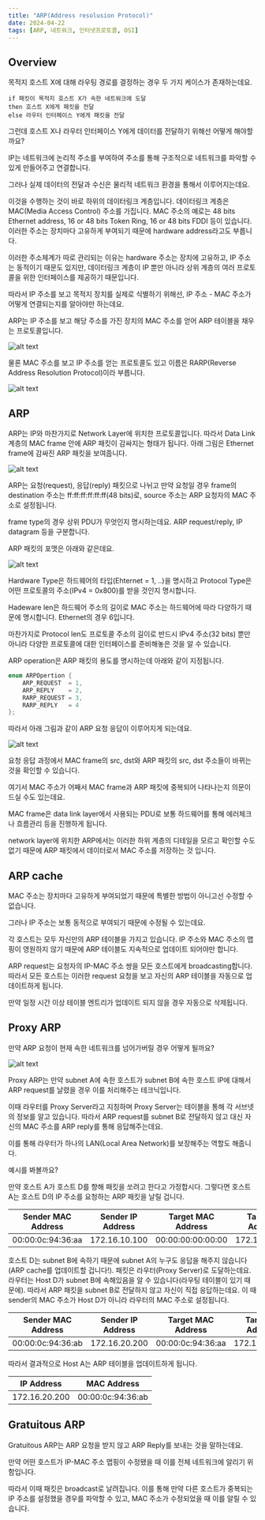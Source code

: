 ```yaml
---
title: "ARP(Address resolusion Protocol)"
date: 2024-04-22
tags: [ARP, 네트워크, 인터넷프로토콜, OSI]
---
```


## Overview

목적지 호스트 X에 대해 라우팅 경로를 결정하는 경우 두 가지 케이스가 존재하는데요.

```
if 패킷이 목적지 호스트 X가 속한 네트워크에 도달
then 호스트 X에게 패킷을 전달
else 라우터 인터페이스 Y에게 패킷을 전달
```

그런데 호스트 X나 라우터 인터페이스 Y에게 데이터를 전달하기 위해선 어떻게 해야할까요?

IP는 네트워크에 논리적 주소를 부여하여 주소를 통해 구조적으로 네트워크를 파악할 수 있게 만들어주고 연결합니다.

그러나 실제 데이터의 전달과 수신은 물리적 네트워크 환경을 통해서 이루어지는데요.

이것을 수행하는 것이 바로 하위의 데이터링크 계층입니다.
데이터링크 계층은 MAC(Media Access Control) 주소를 가집니다.
MAC 주소의 예로는 48 bits Ethernet address, 16 or 48 bits Token Ring, 16 or 48 bits FDDI 등이 있습니다. 이러한 주소는 장치마다 고유하게 부여되기 때문에 hardware address라고도 부릅니다.

이러한 주소체계가 따로 관리되는 이유는 hardware 주소는 장치에 고유하고, IP 주소는 동적이기 때문도 있지만, 데이터링크 계층이 IP 뿐만 아니라 상위 계층의 여러 프로토콜을 위한 인터페이스를 제공하기 때문입니다.

따라서 IP 주소를 보고 목적지 장치를 실제로 식별하기 위해선, IP 주소 - MAC 주소가 어떻게 연결되는지를 알아야만 하는데요.

ARP는 IP 주소를 보고 해당 주소를 가진 장치의 MAC 주소를 얻어 ARP 테이블을 채우는 프로토콜입니다.

![alt text](/blog/arp_protocol/image.png)

물론 MAC 주소를 보고 IP 주소를 얻는 프로토콜도 있고 이름은 RARP(Reverse Address Resolution Protocol)이라 부릅니다.

![alt text](/blog/arp_protocol/image-1.png)

## ARP

ARP는 IP와 마찬가지로 Network Layer에 위치한 프로토콜입니다.
따라서 Data Link 계층의 MAC frame 안에 ARP 패킷이 감싸지는 형태가 됩니다.
아래 그림은 Ethernet frame에 감싸진 ARP 패킷을 보여줍니다.

![alt text](/blog/arp_protocol/image-2.png)

ARP는 요청(request), 응답(reply) 패킷으로 나뉘고
만약 요청일 경우 frame의 destination 주소는 ff:ff:ff:ff:ff:ff(48 bits)로,
source 주소는 ARP 요청자의 MAC 주소로 설정됩니다.

frame type의 경우 상위 PDU가 무엇인지 명시하는데요.
ARP request/reply, IP datagram 등을 구분합니다.

ARP 패킷의 포맷은 아래와 같은데요.

![alt text](/blog/arp_protocol/image-3.png)

Hardware Type은 하드웨어의 타입(Ehternet = 1, ..)을 명시하고 Protocol Type은 어떤 프로토콜의 주소(IPv4 = 0x800)를 받을 것인지 명시합니다.

Hadeware len은 하드웨어 주소의 길이로 MAC 주소는 하드웨어에 따라 다양하기 때문에 명시합니다. Ethernet의 경우 6입니다.

마찬가지로 Protocol len도 프로토콜 주소의 길이로 반드시 IPv4 주소(32 bits) 뿐만 아니라 다양한 프로토콜에 대한 인터페이스를 준비해놓은 것을 알 수 있습니다.

ARP operation은 ARP 패킷의 용도를 명시하는데 아래와 같이 지정됩니다.
```cpp
enum ARPOpertion {
    ARP_REQUEST  = 1,
    ARP_REPLY    = 2,
    RARP_REQUEST = 3,
    RARP_REPLY   = 4
};
```

따라서 아래 그림과 같이 ARP 요청 응답이 이루어지게 되는데요.

![alt text](/blog/arp_protocol/image-4.png)

요청 응답 과정에서 MAC frame의 src, dst와 ARP 패킷의 src, dst 주소들이 바뀌는 것을 확인할 수 있습니다.

여기서 MAC 주소가 어째서 MAC frame과 ARP 패킷에 중복되어 나타나는지 의문이 드실 수도 있는데요.

MAC frame은 data link layer에서 사용되는 PDU로 보통 하드웨어를 통해 에러체크나 흐름관리 등을 진행하게 됩니다.

network layer에 위치한 ARP에서는 이러한 하위 계층의 디테일을 모르고 확인할 수도 없기 때문에 ARP 패킷에서 데이터로서 MAC 주소를 저장하는 것 입니다.

## ARP cache

MAC 주소는 장치마다 고유하게 부여되었기 때문에 특별한 방법이 아니고선 수정할 수 없습니다.

그러나 IP 주소는 보통 동적으로 부여되기 때문에 수정될 수 있는데요.

각 호스트는 모두 자신만의 ARP 테이블을 가지고 있습니다.
IP 주소와 MAC 주소의 맵핑이 영원하지 않기 때문에 ARP 테이블도 지속적으로 업데이트 되어야만 합니다.

ARP request는 요청자의 IP-MAC 주소 쌍을 모든 호스트에게 broadcasting합니다.
따라서 모든 호스트는 이러한 request 요청을 보고 자신의 ARP 테이블을 자동으로 업데이트하게 됩니다.

만약 일정 시간 이상 테이블 엔트리가 업데이트 되지 않을 경우 자동으로 삭제됩니다.

## Proxy ARP

만약 ARP 요청이 현재 속한 네트워크를 넘어가버릴 경우 어떻게 될까요?

![alt text](/blog/arp_protocol/image-5.png)

Proxy ARP는 만약 subnet A에 속한 호스트가 subnet B에 속한 호스트 IP에 대해서 ARP request를 날렸을 경우 이를 처리해주는 테크닉입니다.

이때 라우터를 Proxy Server라고 지칭하며 Proxy Server는 테이블을 통해 각 서브넷의 정보를 알고 있습니다.
따라서 ARP request를 subnet B로 전달하지 않고 대신 자신의 MAC 주소를 ARP reply를 통해 응답해주는데요.

이를 통해 라우터가 하나의 LAN(Local Area Network)를 보장해주는 역할도 해줍니다.

예시를 봐볼까요?

만약 호스트 A가 호스트 D를 향해 패킷을 쏘려고 한다고 가정합시다.
그렇다면 호스트 A는 호스트 D의 IP 주소를 요청하는 ARP 패킷을 날릴 겁니다.

| Sender MAC Address | Sender IP Address | Target MAC Address | Target IP Address |
| --- | --- | --- | --- |
| 00:00:0c:94:36:aa | 172.16.10.100 | 00:00:00:00:00:00 | 172.16.20.200 |

호스트 D는 subnet B에 속하기 때문에 subnet A의 누구도 응답을 해주지 않습니다(ARP cache를 업데이트할 겁니다!). 패킷은 라우터(Proxy Server)로 도달하는데요.
라우터는 Host D가 subnet B에 속해있음을 알 수 있습니다(라우팅 테이블이 있기 때문에). 따라서 ARP 패킷을 subnet B로 전달하지 않고 자신이 직접 응답하는데요.
이 때 sender의 MAC 주소가 Host D가 아니라 라우터의 MAC 주소로 설정됩니다.

| Sender MAC Address | Sender IP Address | Target MAC Address | Target IP Address |
| --- | --- | --- | --- |
| 00:00:0c:94:36:ab | 172.16.20.200 | 00:00:0c:94:36:aa | 172.16.10.100 |

따라서 결과적으로 Host A는 ARP 테이블을 업데이트하게 됩니다.

| IP Address | MAC Address |
| --- | --- |
| 172.16.20.200 | 00:00:0c:94:36:ab |

## Gratuitous ARP

Gratuitous ARP는 ARP 요청을 받지 않고 ARP Reply를 보내는 것을 말하는데요.

만약 어떤 호스트가 IP-MAC 주소 맵핑이 수정됐을 때 이를 전체 네트워크에 알리기 위함입니다.

따라서 이때 패킷은 broadcast로 날려집니다.
이를 통해 만약 다른 호스트가 중복되는 IP 주소를 설정했을 경우를 파악할 수 있고,
MAC 주소가 수정되었을 때 이를 알릴 수 있습니다.


